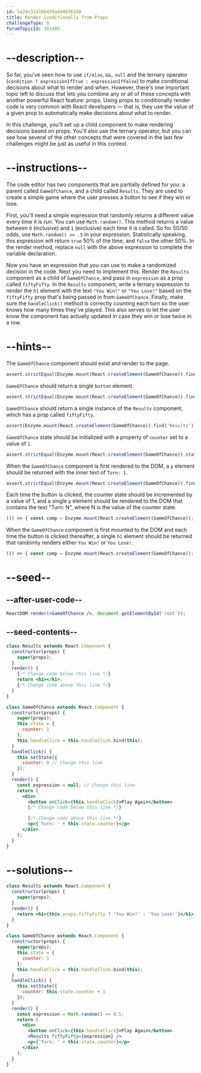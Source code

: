 ```yaml
---
id: 5a24c314108439a4d4036188
title: Render Conditionally from Props
challengeType: 6
forumTopicId: 301405
---
```


# --description--

So far, you've seen how to use `if/else`, `&&,` `null` and the ternary operator (`condition ? expressionIfTrue : expressionIfFalse`) to make conditional decisions about what to render and when. However, there's one important topic left to discuss that lets you combine any or all of these concepts with another powerful React feature: props. Using props to conditionally render code is very common with React developers — that is, they use the value of a given prop to automatically make decisions about what to render.

In this challenge, you'll set up a child component to make rendering decisions based on props. You'll also use the ternary operator, but you can see how several of the other concepts that were covered in the last few challenges might be just as useful in this context.

# --instructions--

The code editor has two components that are partially defined for you: a parent called `GameOfChance`, and a child called `Results`. They are used to create a simple game where the user presses a button to see if they win or lose.

First, you'll need a simple expression that randomly returns a different value every time it is run. You can use `Math.random()`. This method returns a value between `0` (inclusive) and `1` (exclusive) each time it is called. So for 50/50 odds, use `Math.random() >= .5` in your expression. Statistically speaking, this expression will return `true` 50% of the time, and `false` the other 50%. In the render method, replace `null` with the above expression to complete the variable declaration.

Now you have an expression that you can use to make a randomized decision in the code. Next you need to implement this. Render the `Results` component as a child of `GameOfChance`, and pass in `expression` as a prop called `fiftyFifty`. In the `Results` component, write a ternary expression to render the `h1` element with the text `"You Win!"` or `"You Lose!"` based on the `fiftyFifty` prop that's being passed in from `GameOfChance`. Finally, make sure the `handleClick()` method is correctly counting each turn so the user knows how many times they've played. This also serves to let the user know the component has actually updated in case they win or lose twice in a row.

# --hints--

The `GameOfChance` component should exist and render to the page.

```js
assert.strictEqual(Enzyme.mount(React.createElement(GameOfChance)).find('GameOfChance').length, 1);
```

`GameOfChance` should return a single `button` element.

```js
assert.strictEqual(Enzyme.mount(React.createElement(GameOfChance)).find('button').length, 1);
```

`GameOfChance` should return a single instance of the `Results` component, which has a prop called `fiftyFifty`.

```js
assert(Enzyme.mount(React.createElement(GameOfChance)).find('Results').length === 1 && Enzyme.mount(React.createElement(GameOfChance)).find('Results').props().hasOwnProperty('fiftyFifty') === true);
```

`GameOfChance` state should be initialized with a property of `counter` set to a value of `1`.

```js
assert.strictEqual(Enzyme.mount(React.createElement(GameOfChance)).state().counter, 1);
```

When the `GameOfChance` component is first rendered to the DOM, a `p` element should be returned with the inner text of `Turn: 1`.

```js
assert.strictEqual(Enzyme.mount(React.createElement(GameOfChance)).find('p').text(), 'Turn: 1');
```

Each time the button is clicked, the counter state should be incremented by a value of 1, and a single `p` element should be rendered to the DOM that contains the text "Turn: N", where N is the value of the counter state.

```js
(() => { const comp = Enzyme.mount(React.createElement(GameOfChance)); const simulate = () => { comp.find('button').simulate('click'); }; const result = () => ({ count: comp.state('counter'), text: comp.find('p').text(), }); const _1 = () => { simulate(); return result(); }; const _2 = () => { simulate(); return result(); }; const _3 = () => { simulate(); return result(); }; const _4 = () => { simulate(); return result(); }; const _5 = () => { simulate(); return result(); }; const _1_val = _1(); const _2_val = _2(); const _3_val = _3(); const _4_val = _4(); const _5_val = _5(); assert( _1_val.count === 2 && _1_val.text === 'Turn: 2' && _2_val.count === 3 && _2_val.text === 'Turn: 3' && _3_val.count === 4 && _3_val.text === 'Turn: 4' && _4_val.count === 5 && _4_val.text === 'Turn: 5' && _5_val.count === 6 && _5_val.text === 'Turn: 6' ); })();
```

When the `GameOfChance` component is first mounted to the DOM and each time the button is clicked thereafter, a single `h1` element should be returned that randomly renders either `You Win!` or `You Lose!`.

```js
(() => { const comp = Enzyme.mount(React.createElement(GameOfChance)); const simulate = () => { comp.find('button').simulate('click'); }; const result = () => ({ h1: comp.find('h1').length, text: comp.find('h1').text(), }); const _1 = result(); const _2 = () => { simulate(); return result(); }; const _3 = () => { simulate(); return result(); }; const _4 = () => { simulate(); return result(); }; const _5 = () => { simulate(); return result(); }; const _6 = () => { simulate(); return result(); }; const _7 = () => { simulate(); return result(); }; const _8 = () => { simulate(); return result(); }; const _9 = () => { simulate(); return result(); }; const _10 = () => { simulate(); return result(); }; const _2_val = _2(); const _3_val = _3(); const _4_val = _4(); const _5_val = _5(); const _6_val = _6(); const _7_val = _7(); const _8_val = _8(); const _9_val = _9(); const _10_val = _10(); const __text = new Set([ _1.text, _2_val.text, _3_val.text, _4_val.text, _5_val.text, _6_val.text, _7_val.text, _8_val.text, _9_val.text, _10_val.text, ]); const __h1 = new Set([ _1.h1, _2_val.h1, _3_val.h1, _4_val.h1, _5_val.h1, _6_val.h1, _7_val.h1, _8_val.h1, _9_val.h1, _10_val.h1, ]); assert(__text.size === 2 && __h1.size === 1); })();
```

# --seed--

## --after-user-code--

```jsx
ReactDOM.render(<GameOfChance />, document.getElementById('root'));
```

## --seed-contents--

```jsx
class Results extends React.Component {
  constructor(props) {
    super(props);
  }
  render() {
    {/* Change code below this line */}
    return <h1></h1>;
    {/* Change code above this line */}
  }
}

class GameOfChance extends React.Component {
  constructor(props) {
    super(props);
    this.state = {
      counter: 1
    };
    this.handleClick = this.handleClick.bind(this);
  }
  handleClick() {
    this.setState({
      counter: 0 // Change this line
    });
  }
  render() {
    const expression = null; // Change this line
    return (
      <div>
        <button onClick={this.handleClick}>Play Again</button>
        {/* Change code below this line */}

        {/* Change code above this line */}
        <p>{'Turn: ' + this.state.counter}</p>
      </div>
    );
  }
}
```

# --solutions--

```jsx
class Results extends React.Component {
  constructor(props) {
    super(props);
  }
  render() {
    return <h1>{this.props.fiftyFifty ? 'You Win!' : 'You Lose!'}</h1>;
  }
}

class GameOfChance extends React.Component {
  constructor(props) {
    super(props);
    this.state = {
      counter: 1
    };
    this.handleClick = this.handleClick.bind(this);
  }
  handleClick() {
    this.setState({
      counter: this.state.counter + 1
    });
  }
  render() {
    const expression = Math.random() >= 0.5;
    return (
      <div>
        <button onClick={this.handleClick}>Play Again</button>
        <Results fiftyFifty={expression} />
        <p>{'Turn: ' + this.state.counter}</p>
      </div>
    );
  }
}
```
